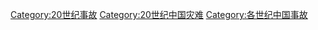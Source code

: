 [[Category:20世纪事故|Category:20世纪事故]]
[[Category:20世纪中国灾难|Category:20世纪中国灾难]]
[[Category:各世纪中国事故|Category:各世纪中国事故]]